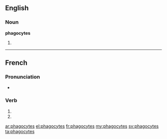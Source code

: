 {{also|phagocytés}}
==English==

===Noun===
'''phagocytes'''

# {{plural of|[[phagocyte]]}}

----

==French==

===Pronunciation===
* {{homophones|phagocyte|phagocytent}}

===Verb===
{{fr-verb-form}}

# {{conjugation of|phagocyter||2|s|pres|ind|lang=fr}}
# {{conjugation of|phagocyter||2|s|pres|sub|lang=fr}}

[[ar:phagocytes]]
[[el:phagocytes]]
[[fr:phagocytes]]
[[my:phagocytes]]
[[sv:phagocytes]]
[[ta:phagocytes]]